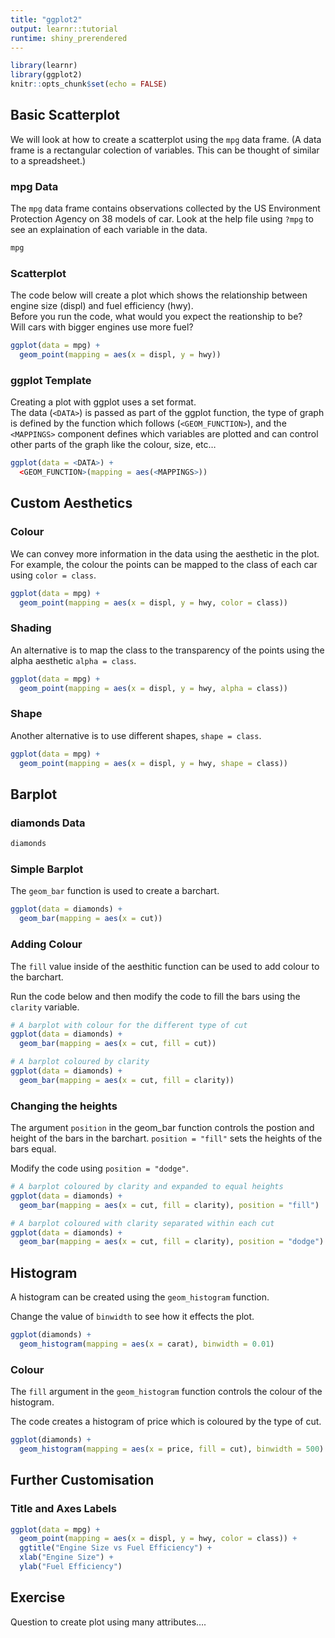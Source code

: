 ```yaml
---
title: "ggplot2"
output: learnr::tutorial
runtime: shiny_prerendered
---
```


```r
library(learnr)
library(ggplot2)
knitr::opts_chunk$set(echo = FALSE)
```


## Basic Scatterplot

We will look at how to create a scatterplot using the `mpg` data frame.
(A data frame is a rectangular colection of variables. This can be thought of similar to a spreadsheet.)

### mpg Data 

The `mpg` data frame contains observations collected by the US Environment Protection Agency on 38 models of car. Look at the help file using `?mpg` to see an explaination of each variable in the data.

```r
mpg
```

### Scatterplot

The code below will create a plot which shows the relationship between  engine size (displ) and fuel efficiency (hwy).  
Before you run the code, what would you expect the reationship to be?  
Will cars with bigger engines use more fuel?

```r
ggplot(data = mpg) + 
  geom_point(mapping = aes(x = displ, y = hwy))
```

### ggplot Template

Creating a plot with ggplot uses a set format.  
The data (`<DATA>`) is passed as part of the ggplot function, the type of graph is defined by the function which follows (`<GEOM_FUNCTION>`), and the `<MAPPINGS>` component defines which variables are plotted and can control other parts of the graph like the colour, size, etc...  

```r
ggplot(data = <DATA>) + 
  <GEOM_FUNCTION>(mapping = aes(<MAPPINGS>))
```

## Custom Aesthetics

### Colour 

We can convey more information in the data using the aesthetic in the plot. For example, the colour the points can be mapped to  the class of each car using `color = class`.

```r
ggplot(data = mpg) + 
  geom_point(mapping = aes(x = displ, y = hwy, color = class))
```


### Shading

An alternative is to map the class to the transparency of the points using the alpha aesthetic `alpha = class`.

```r
ggplot(data = mpg) + 
  geom_point(mapping = aes(x = displ, y = hwy, alpha = class))
```

### Shape

Another alternative is to use different shapes, `shape = class`.

```r
ggplot(data = mpg) + 
  geom_point(mapping = aes(x = displ, y = hwy, shape = class))
```




## Barplot

### diamonds Data

```r
diamonds
```

### Simple Barplot

The `geom_bar` function is used to create a barchart.

```r
ggplot(data = diamonds) + 
  geom_bar(mapping = aes(x = cut))
```

### Adding Colour

The `fill` value inside of the aesthitic function can be used to add colour to the barchart.  

Run the code below and then modify the code to fill the bars using the `clarity` variable.

```r
# A barplot with colour for the different type of cut
ggplot(data = diamonds) + 
  geom_bar(mapping = aes(x = cut, fill = cut))

```

```r
# A barplot coloured by clarity
ggplot(data = diamonds) + 
  geom_bar(mapping = aes(x = cut, fill = clarity))

```


### Changing the heights

The argument `position` in the geom_bar function controls the postion and height of the bars in the barchart. `position = "fill"` sets the heights of the bars equal.

Modify the code using `position = "dodge"`.

```r
# A barplot coloured by clarity and expanded to equal heights
ggplot(data = diamonds) + 
  geom_bar(mapping = aes(x = cut, fill = clarity), position = "fill")

```


```r
# A barplot coloured with clarity separated within each cut
ggplot(data = diamonds) + 
  geom_bar(mapping = aes(x = cut, fill = clarity), position = "dodge")

```




## Histogram

A histogram can be created using the `geom_histogram` function.

Change the value of `binwidth` to see how it effects the plot.

```r
ggplot(diamonds) +
  geom_histogram(mapping = aes(x = carat), binwidth = 0.01)

```


### Colour

The `fill` argument in the `geom_histogram` function controls the colour of the histogram.

The code creates a histogram of price which is coloured by the type of cut.

```r
ggplot(diamonds) +
  geom_histogram(mapping = aes(x = price, fill = cut), binwidth = 500)

```



## Further Customisation

### Title and Axes Labels


```r
ggplot(data = mpg) + 
  geom_point(mapping = aes(x = displ, y = hwy, color = class)) +
  ggtitle("Engine Size vs Fuel Efficiency") +
  xlab("Engine Size") + 
  ylab("Fuel Efficiency")

```


## Exercise

Question to create plot using many attributes....
